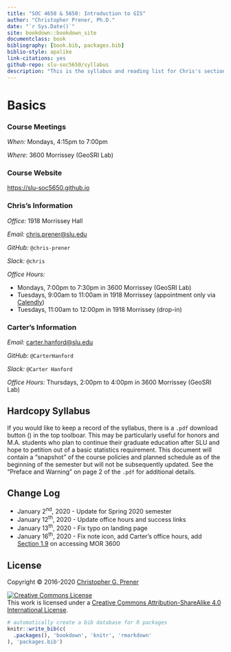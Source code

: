 ```yaml
---
title: "SOC 4650 & 5650: Introduction to GIS"
author: "Christopher Prener, Ph.D."
date: "`r Sys.Date()`"
site: bookdown::bookdown_site
documentclass: book
bibliography: [book.bib, packages.bib]
biblio-style: apalike
link-citations: yes
github-repo: slu-soc5650/syllabus
description: "This is the syllabus and reading list for Chris's sections of SOC 4650 and 5650."
---
```


# Basics {-}

### Course Meetings {-}

*When:* Mondays, 4:15pm to 7:00pm

*Where:* 3600 Morrissey (GeoSRI Lab)

### Course Website {-}

<https://slu-soc5650.github.io>

### Chris’s Information {-}

*Office:* 1918 Morrissey Hall

*Email:* <chris.prener@slu.edu>

*GitHub:* `@chris-prener`

*Slack:* `@chris`

*Office Hours:*

- Mondays, 7:00pm to 7:30pm in 3600 Morrissey (GeoSRI Lab)
- Tuesdays, 9:00am to 11:00am in 1918 Morrissey (appointment only via [Calendly](https://calendly.com/chris-prener))
- Tuesdays, 11:00am to 12:00pm in 1918 Morrissey (drop-in)

### Carter's Information {-}

*Email:* <carter.hanford@slu.edu>

*GitHub:* `@CarterHanford`

*Slack:* `@Carter Hanford`

*Office Hours:* Thursdays, 2:00pm to 4:00pm in 3600 Morrissey (GeoSRI Lab)

## Hardcopy Syllabus {-}
If you would like to keep a record of the syllabus, there is a `.pdf` download button (<i class="fa fa-file-pdf-o"></i>) in the top toolboar. This may be particularly useful for honors and M.A. students who plan to continue their graduate education after SLU and hope to petition out of a basic statistics requirement. This document will contain a "snapshot" of the course policies and planned schedule as of the beginning of the semester but will not be subsequently updated. See the "Preface and Warning" on page 2 of the `.pdf` for additional details.

## Change Log {-}

* January 2^nd^, 2020 - Update for Spring 2020 semester
* January 12^th^, 2020 - Update office hours and success links
* January 13^th^, 2020 - Fix typo on landing page
* January 16^th^, 2020 - Fix note icon, add Carter's office hours, add [Section 1.9](/lab-access.html) on accessing MOR 3600

## License {-}
Copyright © 2016-2020 [Christopher G. Prener](https://chris-prener.github.io)

<a rel="license" href="http://creativecommons.org/licenses/by-sa/4.0/"><img alt="Creative Commons License" style="border-width:0" src="https://i.creativecommons.org/l/by-sa/4.0/88x31.png" /></a><br />This work is licensed under a <a rel="license" href="http://creativecommons.org/licenses/by-sa/4.0/">Creative Commons Attribution-ShareAlike 4.0 International License</a>.

```r
# automatically create a bib database for R packages
knitr::write_bib(c(
  .packages(), 'bookdown', 'knitr', 'rmarkdown'
), 'packages.bib')
```
